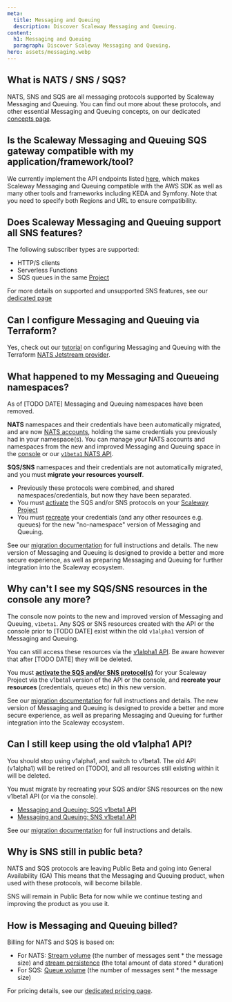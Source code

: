 ```yaml
---
meta:
  title: Messaging and Queuing
  description: Discover Scaleway Messaging and Queuing.
content:
  h1: Messaging and Queuing
  paragraph: Discover Scaleway Messaging and Queuing.
hero: assets/messaging.webp
---
```


## What is NATS / SNS / SQS?

NATS, SNS and SQS are all messaging protocols supported by Scaleway Messaging and Queuing. You can find out more about these protocols, and other essential Messaging and Queuing concepts, on our dedicated [concepts page](/serverless/messaging/concepts/).

## Is the Scaleway Messaging and Queuing SQS gateway compatible with my application/framework/tool?

We currently implement the API endpoints listed [here](/serverless/messaging/reference-content/sqs-support/), which makes Scaleway Messaging and Queuing compatible with the AWS SDK as well as many other tools and frameworks including KEDA and Symfony. Note that you need to specify both Regions and URL to ensure compatibility.

## Does Scaleway Messaging and Queuing support all SNS features?

The following subscriber types are supported:
- HTTP/S clients
- Serverless Functions
- SQS queues in the same [Project](/console/my-project/concepts/#project)

For more details on supported and unsupported SNS features, see our [dedicated page](/serverless/messaging/reference-content/sns-support/)

## Can I configure Messaging and Queuing via Terraform?

Yes, check out our [tutorial](https://registry.terraform.io/providers/scaleway/scaleway/latest/docs/guides/mnq_with_nats_terraform_provider) on configuring Messaging and Queuing with the Terraform [NATS Jetstream provider](https://registry.terraform.io/providers/nats-io/jetstream/latest/docs).

## What happened to my Messaging and Queueing namespaces?

As of [TODO DATE] Messaging and Queuing namespaces have been removed.

**NATS** namespaces and their credentials have been automatically migrated, and are now [NATS accounts](TODO), holding the same credentials you previously had in your namespace(s). You can manage your NATS accounts and namespaces from the new and improved Messaging and Queuing space in the [console](TODO) or our [`v1beta1` NATS API](TODO).

**SQS/SNS** namespaces and their credentials are not automatically migrated, and you must **migrate your resources yourself**. 
- Previously these protocols were combined, and shared namespaces/credentials, but now they have been separated.
- You must [activate](TODO) the SQS and/or SNS protocols on your [Scaleway Project](TODO)
- You must [recreate](TODO) your credentials (and any other resources e.g. queues) for the new "no-namespace" version of Messaging and Queuing.

See our [migration documentation](TODO) for full instructions and details. The new version of Messaging and Queuing is designed to provide a better and more secure experience, as well as preparing Messaging and Queuing for further integration into the Scaleway ecosystem.

## Why can't I see my SQS/SNS resources in the console any more?

The console now points to the new and improved version of Messaging and Queuing, `v1beta1`. Any SQS or SNS resources created with the API or the console prior to [TODO DATE] exist within the old `v1alpha1` version of Messaging and Queuing.

You can still access these resources via the [v1alpha1 API](TODO). Be aware however that after [TODO DATE] they will be deleted.

You must **[activate the SQS and/or SNS protocol(s)](TODO)** for your Scaleway Project via the v1beta1 version of the API or the console, and **recreate your resources** (credentials, queues etc) in this new version.

See our [migration documentation](TODO) for full instructions and details. The new version of Messaging and Queuing is designed to provide a better and more secure experience, as well as preparing Messaging and Queuing for further integration into the Scaleway ecosystem.

## Can I still keep using the old v1alpha1 API?

You should stop using v1alpha1, and switch to v1beta1. The old API (v1alpha1) will be retired on [TODO], and all resources still existing within it will be deleted.

You must migrate by recreating your SQS and/or SNS resources on the new v1beta1 API (or via the console). 

- [Messaging and Queuing: SQS v1beta1 API](TODO)
- [Messaging and Queuing: SNS v1beta1 API](TODO)

See our [migration documentation](TODO) for full instructions and details. 

## Why is SNS still in public beta?

NATS and SQS protocols are leaving Public Beta and going into General Availability (GA) This means that the Messaging and Queuing product, when used with these protocols, will become billable. 

SNS will remain in Public Beta for now while we continue testing and improving the product as you use it.

## How is Messaging and Queuing billed?

Billing for NATS and SQS is based on:

- For NATS: [Stream volume](TODO) (the number of messages sent * the message size) and [stream persistence](TODO) (the total amount of data stored * duration)
- For SQS: [Queue volume](TODO) (the number of messages sent * the message size)

For pricing details, see our [dedicated pricing page](https://www.scaleway.com/en/pricing/).

